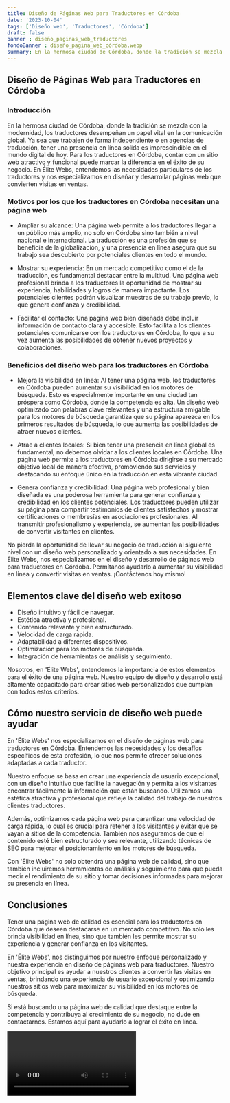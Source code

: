 ```yaml
---
title: Diseño de Páginas Web para Traductores en Córdoba
date: '2023-10-04'
tags: ['Diseño web', 'Traductores', 'Córdoba']
draft: false
banner : diseño_paginas_web_traductores
fondoBanner : diseño_pagina_web_córdoba.webp
summary: En la hermosa ciudad de Córdoba, donde la tradición se mezcla con la modernidad, los traductores desempeñan un papel vital en la comunicación global. Ya sea que trabajen de forma independiente o en agencias de traducción, tener una presencia en línea sólida es imprescindible en el mundo digital de hoy. Para los traductores en Córdoba, contar con un sitio web atractivo y funcional puede marcar la diferencia en el éxito de su negocio. En Élite Webs, entendemos las necesidades particulares de los traductores y nos especializamos en diseñar y desarrollar páginas web que convierten visitas en ventas.
---
```


## Diseño de Páginas Web para Traductores en Córdoba

### Introducción

En la hermosa ciudad de Córdoba, donde la tradición se mezcla con la modernidad, los traductores desempeñan un papel vital en la comunicación global. Ya sea que trabajen de forma independiente o en agencias de traducción, tener una presencia en línea sólida es imprescindible en el mundo digital de hoy. Para los traductores en Córdoba, contar con un sitio web atractivo y funcional puede marcar la diferencia en el éxito de su negocio. En Élite Webs, entendemos las necesidades particulares de los traductores y nos especializamos en diseñar y desarrollar páginas web que convierten visitas en ventas.

### Motivos por los que los traductores en Córdoba necesitan una página web

- Ampliar su alcance: Una página web permite a los traductores llegar a un público más amplio, no solo en Córdoba sino también a nivel nacional e internacional. La traducción es una profesión que se beneficia de la globalización, y una presencia en línea asegura que su trabajo sea descubierto por potenciales clientes en todo el mundo.

- Mostrar su experiencia: En un mercado competitivo como el de la traducción, es fundamental destacar entre la multitud. Una página web profesional brinda a los traductores la oportunidad de mostrar su experiencia, habilidades y logros de manera impactante. Los potenciales clientes podrán visualizar muestras de su trabajo previo, lo que genera confianza y credibilidad.

- Facilitar el contacto: Una página web bien diseñada debe incluir información de contacto clara y accesible. Esto facilita a los clientes potenciales comunicarse con los traductores en Córdoba, lo que a su vez aumenta las posibilidades de obtener nuevos proyectos y colaboraciones.

### Beneficios del diseño web para los traductores en Córdoba

- Mejora la visibilidad en línea: Al tener una página web, los traductores en Córdoba pueden aumentar su visibilidad en los motores de búsqueda. Esto es especialmente importante en una ciudad tan próspera como Córdoba, donde la competencia es alta. Un diseño web optimizado con palabras clave relevantes y una estructura amigable para los motores de búsqueda garantiza que su página aparezca en los primeros resultados de búsqueda, lo que aumenta las posibilidades de atraer nuevos clientes.

- Atrae a clientes locales: Si bien tener una presencia en línea global es fundamental, no debemos olvidar a los clientes locales en Córdoba. Una página web permite a los traductores en Córdoba dirigirse a su mercado objetivo local de manera efectiva, promoviendo sus servicios y destacando su enfoque único en la traducción en esta vibrante ciudad.

- Genera confianza y credibilidad: Una página web profesional y bien diseñada es una poderosa herramienta para generar confianza y credibilidad en los clientes potenciales. Los traductores pueden utilizar su página para compartir testimonios de clientes satisfechos y mostrar certificaciones o membresías en asociaciones profesionales. Al transmitir profesionalismo y experiencia, se aumentan las posibilidades de convertir visitantes en clientes.

No pierda la oportunidad de llevar su negocio de traducción al siguiente nivel con un diseño web personalizado y orientado a sus necesidades. En Élite Webs, nos especializamos en el diseño y desarrollo de páginas web para traductores en Córdoba. Permítanos ayudarlo a aumentar su visibilidad en línea y convertir visitas en ventas. ¡Contáctenos hoy mismo!

<GifSeo />

<Cta />

## Elementos clave del diseño web exitoso

- Diseño intuitivo y fácil de navegar.
- Estética atractiva y profesional.
- Contenido relevante y bien estructurado.
- Velocidad de carga rápida.
- Adaptabilidad a diferentes dispositivos.
- Optimización para los motores de búsqueda.
- Integración de herramientas de análisis y seguimiento.

Nosotros, en 'Élite Webs', entendemos la importancia de estos elementos para el éxito de una página web. Nuestro equipo de diseño y desarrollo está altamente capacitado para crear sitios web personalizados que cumplan con todos estos criterios.

## Cómo nuestro servicio de diseño web puede ayudar

En 'Élite Webs' nos especializamos en el diseño de páginas web para traductores en Córdoba. Entendemos las necesidades y los desafíos específicos de esta profesión, lo que nos permite ofrecer soluciones adaptadas a cada traductor.

Nuestro enfoque se basa en crear una experiencia de usuario excepcional, con un diseño intuitivo que facilite la navegación y permita a los visitantes encontrar fácilmente la información que están buscando. Utilizamos una estética atractiva y profesional que refleje la calidad del trabajo de nuestros clientes traductores.

Además, optimizamos cada página web para garantizar una velocidad de carga rápida, lo cual es crucial para retener a los visitantes y evitar que se vayan a sitios de la competencia. También nos aseguramos de que el contenido esté bien estructurado y sea relevante, utilizando técnicas de SEO para mejorar el posicionamiento en los motores de búsqueda.

Con 'Élite Webs' no solo obtendrá una página web de calidad, sino que también incluiremos herramientas de análisis y seguimiento para que pueda medir el rendimiento de su sitio y tomar decisiones informadas para mejorar su presencia en línea.

## Conclusiones

Tener una página web de calidad es esencial para los traductores en Córdoba que deseen destacarse en un mercado competitivo. No solo les brinda visibilidad en línea, sino que también les permite mostrar su experiencia y generar confianza en los visitantes.

En 'Élite Webs', nos distinguimos por nuestro enfoque personalizado y nuestra experiencia en diseño de páginas web para traductores. Nuestro objetivo principal es ayudar a nuestros clientes a convertir las visitas en ventas, brindando una experiencia de usuario excepcional y optimizando nuestros sitios web para maximizar su visibilidad en los motores de búsqueda.

Si está buscando una página web de calidad que destaque entre la competencia y contribuya al crecimiento de su negocio, no dude en contactarnos. Estamos aquí para ayudarlo a lograr el éxito en línea.

<Video />

<CtaBot job='Traductores' city='Córdoba'/>

<Gmaps query='Córdoba+españa+maps' />